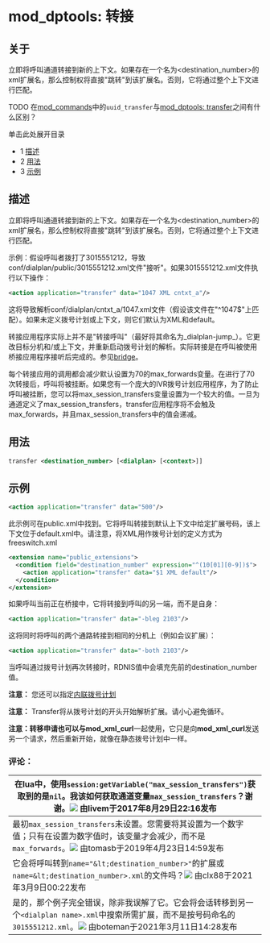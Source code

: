 # mod_dptools: 转接

## 关于

立即将呼叫通道转接到新的上下文。如果存在一个名为&lt;destination\_number>的xml扩展名，那么控制权将直接"跳转"到该扩展名。否则，它将通过整个上下文进行匹配。

TODO 在[mod\_commands](../mod_commands_1966741.mdx#--)中的`uuid_transfer`与[mod\_dptools: transfer](./6586616.mdx#about)之间有什么区别？

单击此处展开目录

- 1 [描述](#描述)
- 2 [用法](#-freeswitch--mod_dptools-transfer-)
- 3 [示例](#示例)

## 描述

立即将呼叫通道转接到新的上下文。如果存在一个名为&lt;destination\_number>的xml扩展名，那么控制权将直接"跳转"到该扩展名。否则，它将通过整个上下文进行匹配。

示例：假设呼叫者拨打了3015551212，导致conf/dialplan/public/3015551212.xml文件"接听"。如果3015551212.xml文件执行以下操作：

```xml
<action application="transfer" data="1047 XML cntxt_a"/>
```

这将导致解析conf/dialplan/cntxt\_a/1047.xml文件（假设该文件在"^1047$"上匹配）。如果未定义拨号计划或上下文，则它们默认为XML和default。

转接应用程序实际上并不是"转接呼叫"（最好将其命名为_dialplan-jump_）。它更改目标分机和/或上下文，并重新启动拨号计划的解析。实际转接是在呼叫被使用桥接应用程序接听后完成的。参见[bridge](./6586484.mdx#45-user)。

每个转接应用的调用都会减少默认设置为70的max\_forwards变量。在进行了70次转接后，呼叫将被挂断。如果您有一个庞大的IVR拨号计划应用程序，为了防止呼叫被挂断，您可以将max\_session\_transfers变量设置为一个较大的值。一旦为通道定义了max\_session\_transfers，transfer应用程序将不会触及max\_forwards，并且max\_session\_transfers中的值会递减。

## 用法

```xml
transfer <destination_number> [<dialplan> [<context>]]
```

## 示例

```xml
<action application="transfer" data="500"/>
```

此示例可在public.xml中找到。它将呼叫转接到默认上下文中给定扩展号码，该上下文位于default.xml中。请注意，将XML用作拨号计划的定义方式为freeswitch.xml

```xml
<extension name="public_extensions">
  <condition field="destination_number" expression="^(10[01][0-9])$">
    <action application="transfer" data="$1 XML default"/>
  </condition>
</extension>
```

如果呼叫当前正在桥接中，它将转接到呼叫的另一端，而不是自身：

```xml
<action application="transfer" data="-bleg 2103"/>
```

这将同时将呼叫的两个通路转接到相同的分机上（例如会议扩展）：

```xml
<action application="transfer" data="-both 2103"/>
```

当呼叫通过拨号计划再次转接时，RDNIS值中会填充先前的destination\_number值。

**注意：** 您还可以指定[内联拨号计划](./6586667.mdx#about)

**注意：** Transfer将从拨号计划的开头开始解析扩展。请小心避免循环。

**注意：**转移申请也可以与**mod\_xml\_curl**一起使用，它只是向**mod\_xml\_curl**发送另一个请求，然后重新开始，就像在静态拨号计划中一样。

### 评论：

| 在lua中，使用`session:getVariable("max_session_transfers")`获取到的是`nil`。我该如何获取通道变量`max_session_transfers`？谢谢。![](/images/icons/contenttypes/comment_16.png) 由livem于2017年8月29日22:16发布 |
| -------------------------------------------------------------------------------------------------------------------------------------------------------------------------------------------------------------------------------------------------------------------------------------------------------------------- |
| 最初`max_session_transfers`未设置。您需要将其设置为一个数字值；只有在设置为数字值时，该变量才会减少，而不是`max_forwards`。![](/images/icons/contenttypes/comment_16.png) 由tomasb于2019年4月23日14:59发布 |
| 它会将呼叫转到`name="&lt;destination_number>"`的扩展或`name=&lt;destination_number>.xml`的文件吗？![](/images/icons/contenttypes/comment_16.png) 由clx88于2021年3月9日00:22发布 |
| 是的，那个例子完全错误，除非我误解了它。它会将会话转移到另一个`<dialplan name>.xml`中搜索所需扩展，而不是按号码命名的`3015551212.xml`。![](/images/icons/contenttypes/comment_16.png) 由boteman于2021年3月11日14:28发布 |